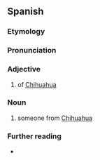 ==Spanish==

===Etymology===
{{af|es|Chihuahua|-ense}}

===Pronunciation===
{{es-IPA}}

===Adjective===
{{es-adj-old}}

# {{lb|es|relational}} of [[Chihuahua]] {{gl|state of Mexico}}

===Noun===
{{es-noun|mf}}

# someone from [[Chihuahua]]

===Further reading===
* {{R:DRAE}}

{{C|es|Demonyms}}
